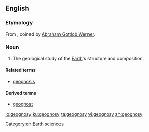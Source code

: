 ==English==

===Etymology===
From {{etyl|de|en}} {{m|de|Geognosie}}; coined by [[w:Abraham Gottlob Werner|Abraham Gottlob Werner]].

===Noun===
{{en-noun|-}}

# {{lb|en|obsolete|or|historical}} The geological study of the [[Earth]]'s structure and composition.

====Related terms====
* [[geognosis]]

====Derived terms====
* [[geognost]]

[[Category:en:Earth sciences]]

[[io:geognosy]]
[[ku:geognosy]]
[[ta:geognosy]]
[[vi:geognosy]]
[[zh:geognosy]]
